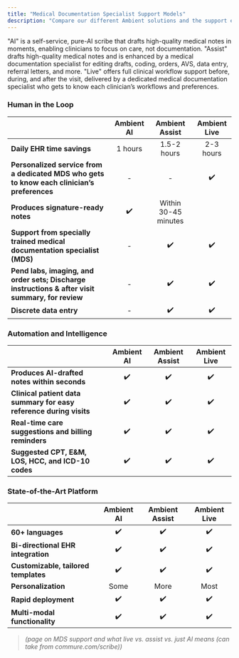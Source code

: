 ```yaml
---
title: "Medical Documentation Specialist Support Models"
description: "Compare our different Ambient solutions and the support each one delivers. "
---
```


<Card title="Commure Ambient AI" icon="sparkles" color="#1235fd">
  "AI" is a self-service, pure-AI scribe that drafts high-quality medical notes in moments, enabling clinicians to focus on care, not documentation.
</Card>

<Card title="Commure Ambient Assist" icon="stars" color="#1235fd">
  "Assist" drafts high-quality medical notes and is enhanced by a medical documentation specialist for editing drafts, coding, orders, AVS, data entry, referral letters, and more.
</Card>

<Card title="Commure Ambient Live" icon="star-shooting" color="#1235fd">
  "Live" offers full clinical workflow support before, during, and after the visit, delivered by a dedicated medical documentation specialist who gets to know each clinician’s workflows and preferences.
</Card>

### **Human in the Loop**

|                                                                                                  | **Ambient AI** | **Ambient Assist**   | **Ambient Live** |
| :----------------------------------------------------------------------------------------------- | :------------: | :------------------: | :--------------: |
| **Daily EHR time savings**                                                                       | 1 hours        | 1.5-2 hours          | 2-3 hours        |
| **Personalized service from a dedicated MDS who gets to know each clinician’s preferences**      | -              | -                    | ✔️               |
| **Produces signature-ready notes**                                                               | ✔️             | Within 30-45 minutes |                  |
| **Support from specially trained medical documentation specialist (MDS)**                        | -              | ✔️                   | ✔️               |
| **Pend labs, imaging, and order sets; Discharge instructions & after visit summary, for review** | -              | ✔️                   | ✔️               |
| **Discrete data entry**                                                                          | -              | ✔️                   | ✔️               |

### **Automation and Intelligence**

|                                                                    | **Ambient AI** | **Ambient Assist** | **Ambient Live** |
| ------------------------------------------------------------------ | :------------: | :----------------: | :--------------: |
| **Produces AI-drafted notes within seconds**                       | ✔️             | ✔️                 | ✔️               |
| **Clinical patient data summary for easy reference during visits** | ✔️             | ✔️                 | ✔️               |
| **Real-time care suggestions and billing reminders**               | ✔️             | ✔️                 | ✔️               |
| **Suggested CPT, E&M, LOS, HCC, and ICD-10 codes**                 | ✔️             | ✔️                 | ✔️               |

### **State-of-the-Art Platform**

|                                      | **Ambient AI** | **Ambient Assist** | **Ambient Live** |
| ------------------------------------ | :------------: | :----------------: | :--------------: |
| **60\+ languages**                   | ✔️             | ✔️                 | ✔️               |
| **Bi-directional EHR integration**   | ✔️             | ✔️                 | ✔️               |
| **Customizable, tailored templates** | ✔️             | ✔️                 | ✔️               |
| **Personalization**                  | Some           | More               | Most             |
| **Rapid deployment**                 | ✔️             | ✔️                 | ✔️               |
| **Multi-modal functionality**        | ✔️             | ✔️                 | ✔️               |

> _(page on MDS support and what live vs. assist vs. just AI means (can take from commure.com/scribe))_
